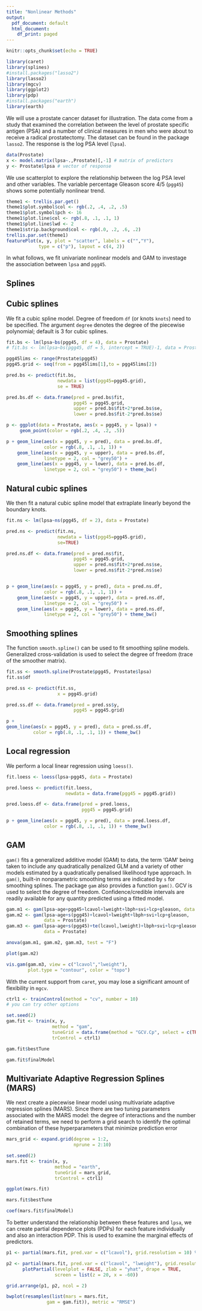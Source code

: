 ```yaml
---
title: "Nonlinear Methods"
output:
  pdf_document: default
  html_document:
    df_print: paged
---
```

  
```r
knitr::opts_chunk$set(echo = TRUE)
```

```r
library(caret) 
library(splines)
#install.packages("lasso2")
library(lasso2) 
library(mgcv)
library(ggplot2)
library(pdp)
#install.packages("earth")
library(earth)
```

We will use a prostate cancer dataset for illustration. The data come from a study that examined the correlation between the level of prostate specific antigen (PSA) and a number of clinical measures in men who were about to receive a radical prostatectomy. The dataset can be found in the package `lasso2`. The response is the log PSA level (`lpsa`).

```r
data(Prostate)
x <- model.matrix(lpsa~.,Prostate)[,-1] # matrix of predictors 
y <- Prostate$lpsa # vector of response
```

We use scatterplot to explore the relationship between the log PSA level and other variables. The variable percentage Gleason score 4/5 (`pgg45`) shows some potentially nonlinear trend.

```r
theme1 <- trellis.par.get()
theme1$plot.symbol$col <- rgb(.2, .4, .2, .5)
theme1$plot.symbol$pch <- 16
theme1$plot.line$col <- rgb(.8, .1, .1, 1)
theme1$plot.line$lwd <- 2
theme1$strip.background$col <- rgb(.0, .2, .6, .2)
trellis.par.set(theme1)
featurePlot(x, y, plot = "scatter", labels = c("","Y"),
            type = c("p"), layout = c(4, 2))
```

In what follows, we fit univariate nonlinear models and GAM to investage the association between `lpsa` and `pgg45`.

## Splines

## Cubic splines
We fit a cubic spline model. Degree of freedom `df` (or knots `knots`) need to be specified. The argument `degree` denotes the degree of the piecewise polynomial; default is 3 for cubic splines.
```r
fit.bs <- lm(lpsa~bs(pgg45, df = 4), data = Prostate)
# fit.bs <- lm(lpsa~bs(pgg45, df = 5, intercept = TRUE)-1, data = Prostate)

pgg45lims <- range(Prostate$pgg45)
pgg45.grid <- seq(from = pgg45lims[1],to = pgg45lims[2])

pred.bs <- predict(fit.bs,
                   newdata = list(pgg45=pgg45.grid),
                   se = TRUE)

pred.bs.df <- data.frame(pred = pred.bs$fit,
                         pgg45 = pgg45.grid,
                         upper = pred.bs$fit+2*pred.bs$se,
                         lower = pred.bs$fit-2*pred.bs$se)

p <- ggplot(data = Prostate, aes(x = pgg45, y = lpsa)) +
     geom_point(color = rgb(.2, .4, .2, .5))

p + geom_line(aes(x = pgg45, y = pred), data = pred.bs.df,
              color = rgb(.8, .1, .1, 1)) +
    geom_line(aes(x = pgg45, y = upper), data = pred.bs.df,
              linetype = 2, col = "grey50") + 
    geom_line(aes(x = pgg45, y = lower), data = pred.bs.df,
              linetype = 2, col = "grey50") + theme_bw()
```

## Natural cubic splines
We then fit a natural cubic spline model that extraplate linearly beyond the boundary knots.
```r
fit.ns <- lm(lpsa~ns(pgg45, df = 2), data = Prostate)

pred.ns <- predict(fit.ns,
                   newdata = list(pgg45=pgg45.grid),
                   se=TRUE)

pred.ns.df <- data.frame(pred = pred.ns$fit,
                         pgg45 = pgg45.grid,
                         upper = pred.ns$fit+2*pred.ns$se,
                         lower = pred.ns$fit-2*pred.ns$se)


p + geom_line(aes(x = pgg45, y = pred), data = pred.ns.df,
              color = rgb(.8, .1, .1, 1)) +
    geom_line(aes(x = pgg45, y = upper), data = pred.ns.df,
              linetype = 2, col = "grey50") + 
    geom_line(aes(x = pgg45, y = lower), data = pred.ns.df,
              linetype = 2, col = "grey50") + theme_bw()
```

## Smoothing splines
The function `smooth.spline()` can be used to fit smoothing spline models. Generalized cross-validation is used to select the degree of freedom (trace of the smoother matrix).
```r
fit.ss <- smooth.spline(Prostate$pgg45, Prostate$lpsa)
fit.ss$df

pred.ss <- predict(fit.ss,
                   x = pgg45.grid)

pred.ss.df <- data.frame(pred = pred.ss$y,
                         pgg45 = pgg45.grid)

p +
geom_line(aes(x = pgg45, y = pred), data = pred.ss.df,
          color = rgb(.8, .1, .1, 1)) + theme_bw()
```

## Local regression
We perform a local linear regression using `loess()`.
```r
fit.loess <- loess(lpsa~pgg45, data = Prostate)

pred.loess <- predict(fit.loess,
                      newdata = data.frame(pgg45 = pgg45.grid))

pred.loess.df <- data.frame(pred = pred.loess,
                            pgg45 = pgg45.grid)

p + geom_line(aes(x = pgg45, y = pred), data = pred.loess.df,
              color = rgb(.8, .1, .1, 1)) + theme_bw()
```

## GAM
`gam()` fits a generalized additive model (GAM) to data, the term ‘GAM’ being taken to include any quadratically penalized GLM and a variety of other models estimated by a quadratically penalised likelihood type approach. In `gam()`, built-in nonparametric smoothing terms are indicated by `s` for smoothing splines. The package `gam` also provides a function `gam()`. GCV is used to select the degree of freedom. Confidence/credible intervals are readily available for any quantity predicted using a fitted model.

```r
gam.m1 <- gam(lpsa~age+pgg45+lcavol+lweight+lbph+svi+lcp+gleason, data = Prostate)
gam.m2 <- gam(lpsa~age+s(pgg45)+lcavol+lweight+lbph+svi+lcp+gleason, 
              data = Prostate)
gam.m3 <- gam(lpsa~age+s(pgg45)+te(lcavol,lweight)+lbph+svi+lcp+gleason, 
              data = Prostate)

anova(gam.m1, gam.m2, gam.m3, test = "F")
```

```r
plot(gam.m2)

vis.gam(gam.m3, view = c("lcavol","lweight"), 
        plot.type = "contour", color = "topo")
```

With the current support from `caret`, you may lose a significant amount of flexibility in `mgcv`. 

```r
ctrl1 <- trainControl(method = "cv", number = 10)
# you can try other options

set.seed(2)
gam.fit <- train(x, y,
                 method = "gam",
                 tuneGrid = data.frame(method = "GCV.Cp", select = c(TRUE,FALSE)),
                 trControl = ctrl1)

gam.fit$bestTune

gam.fit$finalModel
```

## Multivariate Adaptive Regression Splines (MARS)
We next create a piecewise linear model using multivariate adaptive regression splines (MARS). Since there are two tuning parameters associated with the MARS model: the degree of interactions and the number of retained terms, we need to perform a grid search to identify the optimal combination of these hyperparameters that minimize prediction error
```r
mars_grid <- expand.grid(degree = 1:2, 
                         nprune = 2:10)

set.seed(2)
mars.fit <- train(x, y,
                  method = "earth",
                  tuneGrid = mars_grid,
                  trControl = ctrl1)

ggplot(mars.fit)

mars.fit$bestTune

coef(mars.fit$finalModel) 
```

To better understand the relationship between these features and `lpsa`, we can create partial dependence plots (PDPs) for each feature individually and also an interaction PDP. This is used to examine the marginal effects of predictors.

```r
p1 <- partial(mars.fit, pred.var = c("lcavol"), grid.resolution = 10) %>% autoplot()

p2 <- partial(mars.fit, pred.var = c("lcavol", "lweight"), grid.resolution = 10) %>% 
      plotPartial(levelplot = FALSE, zlab = "yhat", drape = TRUE, 
                  screen = list(z = 20, x = -60))

grid.arrange(p1, p2, ncol = 2)
```

```r
bwplot(resamples(list(mars = mars.fit,
               gam = gam.fit)), metric = "RMSE")

```